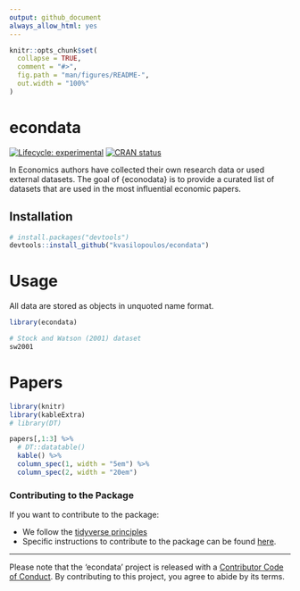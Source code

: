 ```yaml
---
output: github_document
always_allow_html: yes
---
```


<!-- README.md is generated from README.Rmd. Please edit that file -->

```r
knitr::opts_chunk$set(
  collapse = TRUE,
  comment = "#>",
  fig.path = "man/figures/README-",
  out.width = "100%"
)
```
# econdata

<!-- badges: start -->
[![Lifecycle: experimental](https://img.shields.io/badge/lifecycle-experimental-orange.svg)](https://www.tidyverse.org/lifecycle/#experimental)
[![CRAN status](https://www.r-pkg.org/badges/version/econdata)](https://CRAN.R-project.org/package=econdata)
<!-- badges: end -->

In Economics authors have collected their own research data or used external datasets. The goal of {econodata} is to provide a curated list of datasets that are used in the most influential economic papers. 

## Installation

``` r
# install.packages("devtools")
devtools::install_github("kvasilopoulos/econdata")
```

# Usage

All data are stored as objects in unquoted name format.

```r
library(econdata)

# Stock and Watson (2001) dataset
sw2001
```

# Papers

```r
library(knitr)
library(kableExtra)
# library(DT)
```

```r
papers[,1:3] %>% 
  # DT::datatable()
  kable() %>%
  column_spec(1, width = "5em") %>%
  column_spec(2, width = "20em")
```

### Contributing to the Package

If you want to contribute to the package:

* We follow the [tidyverse principles](.github/CONTRIBUTING.md)
* Specific instructions to contribute to the package can be found [here](.github/PKG_CONTRIBUTING.md).

---

Please note that the 'econdata' project is released with a
[Contributor Code of Conduct](.github/CODE_OF_CONDUCT.md).
By contributing to this project, you agree to abide by its terms.

